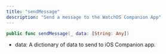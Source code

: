 ```yaml
---
title: "sendMessage"
description: "Send a message to the WatchOS Companion App"
---
```

```swift
public func sendMessage(_ data: [String: Any])

```

*   data: A dictionary of data to send to iOS Companion app.



